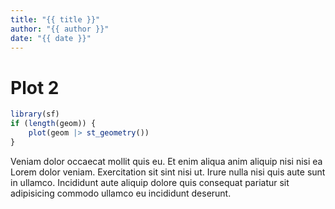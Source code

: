 ```yaml
---
title: "{{ title }}"
author: "{{ author }}"
date: "{{ date }}"
---
```


# Plot 2

```R
library(sf)
if (length(geom)) {
    plot(geom |> st_geometry())
}
```

Veniam dolor occaecat mollit quis eu. Et enim aliqua anim aliquip nisi nisi ea Lorem dolor veniam. Exercitation sit sint nisi ut. Irure nulla nisi quis aute sunt in ullamco. Incididunt aute aliquip dolore quis consequat pariatur sit adipisicing commodo ullamco eu incididunt deserunt.

